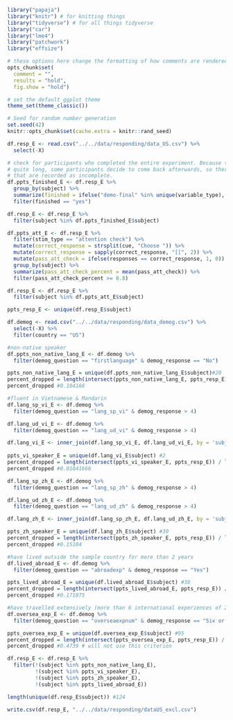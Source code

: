 
```r
library("papaja")
library("knitr") # for knitting things
library("tidyverse") # for all things tidyverse
library("car")
library("lme4")
library("patchwork")
library("effsize")

# these options here change the formatting of how comments are rendered
opts_chunk$set(
  comment = "",
  results = "hold",
  fig.show = "hold")

# set the default ggplot theme 
theme_set(theme_classic())

```

```r
# Seed for random number generation
set.seed(42)
knitr::opts_chunk$set(cache.extra = knitr::rand_seed)
```

```r
df.resp_E <- read.csv("../../data/responding/data_US.csv") %>%
  select(-X)

# check for participants who completed the entire experiment. Because the experiment is
# quite long, some participants decide to come back afterwards, so there are a few files
# that are recorded as incomplete. 
df.ppts_finished_E <- df.resp_E %>% 
  group_by(subject) %>%
  summarize(finished = ifelse("demo-final" %in% unique(variable_type), "yes", "no")) %>%
  filter(finished == "yes")

df.resp_E <- df.resp_E %>%
  filter(subject %in% df.ppts_finished_E$subject) 

df.ppts_att_E <- df.resp_E %>%
  filter(stim_type == "attention check") %>%
  mutate(correct_response = strsplit(cue, "Choose ")) %>%
  mutate(correct_response = sapply(correct_response, "[[", 2)) %>%
  mutate(pass_att_check = ifelse(responses == correct_response, 1, 0)) %>%
  group_by(subject) %>%
  summarize(pass_att_check_percent = mean(pass_att_check)) %>%
  filter(pass_att_check_percent >= 0.8)

df.resp_E <- df.resp_E %>%
  filter(subject %in% df.ppts_att_E$subject) 

ppts_resp_E <- unique(df.resp_E$subject)
```

```r
df.demog <- read.csv("../../data/responding/data_demog.csv") %>%
  select(-X) %>%
  filter(country == "US")
```


```r
#non-native speaker
df.ppts_non_native_lang_E <- df.demog %>%
  filter(demog_question == "firstlanguage" & demog_response == "No")

ppts_non_native_lang_E = unique(df.ppts_non_native_lang_E$subject)#20
percent_dropped = length(intersect(ppts_non_native_lang_E, ppts_resp_E)) / length(ppts_resp_E)
percent_dropped #0.104166

#fluent in Vietnamese & Mandarin
df.lang_sp_vi_E <- df.demog %>%
  filter(demog_question == "lang_sp_vi" & demog_response > 4)

df.lang_ud_vi_E <- df.demog %>%
  filter(demog_question == "lang_ud_vi" & demog_response > 4)

df.lang_vi_E <- inner_join(df.lang_sp_vi_E, df.lang_ud_vi_E, by = 'subject')
         
ppts_vi_speaker_E = unique(df.lang_vi_E$subject) #2
percent_dropped = length(intersect(ppts_vi_speaker_E, ppts_resp_E)) / length(ppts_resp_E)
percent_dropped #0.01041666

df.lang_sp_zh_E <- df.demog %>%
  filter(demog_question == "lang_sp_zh" & demog_response > 4)

df.lang_ud_zh_E <- df.demog %>%
  filter(demog_question == "lang_ud_zh" & demog_response > 4)

df.lang_zh_E <- inner_join(df.lang_sp_zh_E, df.lang_ud_zh_E, by = 'subject')

ppts_zh_speaker_E = unique(df.lang_zh_E$subject) #30
percent_dropped = length(intersect(ppts_zh_speaker_E, ppts_resp_E)) / length(ppts_resp_E)
percent_dropped #0.15104

#have lived outside the sample country for more than 2 years
df.lived_abroad_E <- df.demog %>%
  filter(demog_question == "abroadexp" & demog_response == "Yes")

ppts_lived_abroad_E = unique(df.lived_abroad_E$subject) #36
percent_dropped = length(intersect(ppts_lived_abroad_E, ppts_resp_E)) / length(unique(df.resp_E$subject))
percent_dropped #0.171875

#have travelled extensively (more than 6 international experiences of 2 days or longer)
df.oversea_exp_E <- df.demog %>%
  filter(demog_question == "overseaexpnum" & demog_response == "Six or more experiences")

ppts_oversea_exp_E = unique(df.oversea_exp_E$subject) #95
percent_dropped = length(intersect(ppts_oversea_exp_E, ppts_resp_E)) / length(unique(df.resp_E$subject))
percent_dropped #0.4739 # will not use this criterion

df.resp_E <- df.resp_E %>%
  filter(!(subject %in% ppts_non_native_lang_E),
         !(subject %in% ppts_vi_speaker_E), 
         !(subject %in% ppts_zh_speaker_E),
         !(subject %in% ppts_lived_abroad_E))

length(unique(df.resp_E$subject)) #124
```

```r
write.csv(df.resp_E, "../../data/responding/dataUS_excl.csv")
```

